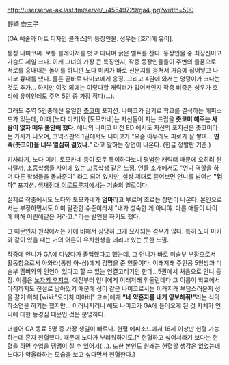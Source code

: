 http://userserve-ak.last.fm/serve/_/45549729/ga4.jpg?width=500

野崎 奈三子

[GA 예술과 아트 디자인 클래스]의 등장인물. 성우는 [호리에 유이].

통칭 나미코씨. 보통 블레이저를 벗고 다니며 굵은 벨트를 찬다. 등장인물 중 최장신이고 가슴도 제일 크다. 이게 그녀의 가장 큰 특징인지, 작중 등장인물들이 주변의 물품으로 서로를 흉내내는 놀이를 하니깐 노다 미키가 바로 신문지를 뭉쳐서 가슴에 집어넣고 나미코 흉내를 냈다. 물론 곧바로 나미코에게 응징. 그리고 4권에 와서는 엉덩이가 크다는 것도 추가... 하지만 이것 외에는 이렇다할 캐릭터가 없어서인지 작중 비중은 성우가 호리에 유이인데도 주역 5인 중 가장 적다(...). 

그래도 주역 5인중에선 유일한 [[츳코미]] 포지션. 나미코가 감기로 학교를 결석하는 에피소드가 있는데, 이때 [노다 미키]와 [토모카네]는 자신들이 치는 드립을 '''츳코미 해주는 사람이 없자 매우 불안해 했다.''' 애니의 나미코 버전 ED 에서도 자신의 포지션은 츳코미라는 가사가 나오며, 코믹스판의 1권에서도 나미코가 "요즘 아무래도 피로가 잘 쌓여... '''딴죽(츳코미)을 너무 열심히 걸었나.'''" 라고 말하는 장면이 나온다. (한글 정발판 기준.)

키사라기, 노다 미키, 토모카네 등이 모두 특이하다보니 평범한 캐릭터 때문에 오히려 튄다랄까, 초등학생들 사이에 있는 고등학생 같은 느낌. 인물 소개에서도 "언니 역할을 하며 다른 학생들을 돌봐준다" 라고 되어 있지만, 실상 제대로 뜯어보면 언니를 넘어선 '''"엄마"''' 포지션. [[색채전대 이로도룬져]]에서는 기술의 옐로이다.

실제로 작중에서도 노다와 토모카네가 '''엄마'''라고 부르며 조르는 장면이 나온다. 본인으로서는 부정하면서도 이미 달관한 수준이라서 "내가 성숙한 게 아니야. 다른 애들이 나이에 비해 어린애같은 거라고." 라는 발언을 하기도 했다.

그 때문인지 원작에서는 키에 비해서 상당히 크게 묘사되는 경우가 많다. 특히 노다 미키와 같이 있을 때는 거의 어른이 유치원생을 데리고 있는 듯한 느낌. 

작중에 언니가 GA에 다녔다가 졸업했다고 했는데, 그 언니가 바로 미술부 부장으로서 활동함으로서 아와라(통칭 아-상)에게 감명을 준 인물이다. 이래저래 주인공 5인방과 미술부 멤버와의 인연이 있다고 할 수 있는 연결고리기인 한데...5권에서 처음으로 언니 등장. 이름은 [[노자키 후지코]]. 예전부터 언니에게 이래저래 휘둘린데다 그 이름이 학교에서 아직까지도 전설로 남아있기 때문에 성이 같은 나미코로서는 이래저래 부담스러운지 성을 갈기 위해 [wiki:"오미치 미야비" 교수]에게 '''"네 약혼자를 내게 양보해줘!"'''라는 식의 하소연을 하기는 했지만... 이러니저러니 해도 나미코가 GA에 들어오게 된 것 자체가 언니에 대한 동경심 때문인 것은 분명하다.

더불어 GA 동료 5명 중 가장 생일이 빠르다. 헌혈 에피소드에서 16세 이상만 헌혈 가능하는데 혼자 헌혈했다. 때문에 노다가 부러워하기도.[* 헌혈하고 싶어서라기 보다는 헌혈을 하면 수업을 땡땡이 칠 수 있어서(...). 또한 본인도 원래는 헌혈할 생각은 없었는데 노다가 약올라하는 모습을 보고 싶다면서 헌혈한다.]
